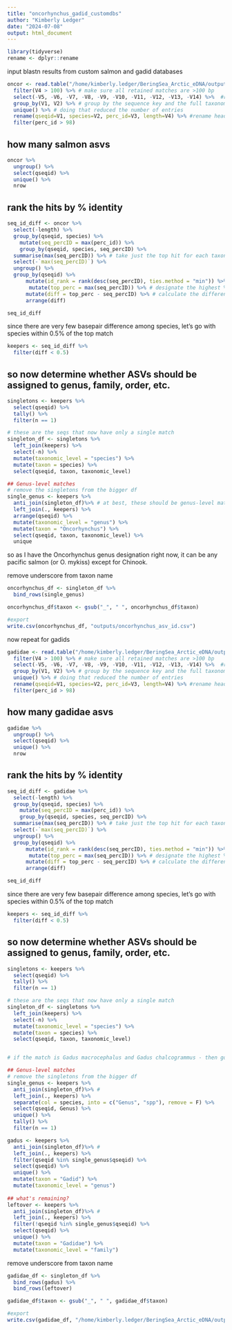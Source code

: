```yaml
---
title: "oncorhynchus_gadid_customdbs"
author: "Kimberly Ledger"
date: "2024-07-08"
output: html_document
---
```


```r
library(tidyverse)
rename <- dplyr::rename
```

input blastn results from custom salmon and gadid databases
```r
oncor <- read.table("/home/kimberly.ledger/BeringSea_Arctic_eDNA/outputs/oncorhynchus_results.txt")  %>%
  filter(V4 > 100) %>% # make sure all retained matches are >100 bp
  select(-V5, -V6, -V7, -V8, -V9, -V10, -V11, -V12, -V13, -V14) %>%  #remove unnecessary columns
  group_by(V1, V2) %>% # group by the sequence key and the full taxonomy to reduce duplicate entries
  unique() %>% # doing that reduced the number of entries
  rename(qseqid=V1, species=V2, perc_id=V3, length=V4) %>% #rename headers
  filter(perc_id > 98)
```

## how many salmon asvs
```r
oncor %>% 
  ungroup() %>%
  select(qseqid) %>%
  unique() %>%
  nrow
```

## rank the hits by % identity
```r
seq_id_diff <- oncor %>%
  select(-length) %>%
  group_by(qseqid, species) %>%
    mutate(seq_percID = max(perc_id)) %>%
    group_by(qseqid, species, seq_percID) %>%
  summarise(max(seq_percID)) %>% # take just the top hit for each taxon (for each sequence)
  select(-`max(seq_percID)`) %>%
  ungroup() %>%
  group_by(qseqid) %>%
      mutate(id_rank = rank(desc(seq_percID), ties.method = "min")) %>% # rank the taxonomic hits per sequence by % id
       mutate(top_perc = max(seq_percID)) %>% # designate the highest % id for the best taxonomic hit in each sequence (in some, but not all cases, this is 100%)   %>%
      mutate(diff = top_perc - seq_percID) %>% # calculate the difference between the % identity of the top hit and each subsequent taxonomic hit
      arrange(diff)

seq_id_diff
```

since there are very few basepair difference among species, let's go with species within 0.5% of the top match 
```r
keepers <- seq_id_diff %>%
  filter(diff < 0.5)
```


## so now determine whether ASVs should be assigned to genus, family, order, etc. 
```r
singletons <- keepers %>%
  select(qseqid) %>%
  tally() %>%
  filter(n == 1)

# these are the seqs that now have only a single match
singleton_df <- singletons %>%
  left_join(keepers) %>%
  select(-n) %>%
  mutate(taxonomic_level = "species") %>%
  mutate(taxon = species) %>%
  select(qseqid, taxon, taxonomic_level)

## Genus-level matches
# remove the singletons from the bigger df 
single_genus <- keepers %>%
  anti_join(singleton_df)%>% # at best, these should be genus-level matches
  left_join(., keepers) %>%
  arrange(qseqid) %>%
  mutate(taxonomic_level = "genus") %>%
  mutate(taxon = "Oncorhynchus") %>%
  select(qseqid, taxon, taxonomic_level) %>%
  unique
```

so as I have the Oncorhynchus genus designation right now, it can be any pacific salmon (or O. mykiss) except for Chinook. 

remove underscore from taxon name 
```r
oncorhynchus_df <- singleton_df %>%
  bind_rows(single_genus)

oncorhynchus_df$taxon <- gsub("_", " ", oncorhynchus_df$taxon)

#export 
write.csv(oncorhynchus_df, "outputs/oncorhynchus_asv_id.csv")
```


now repeat for gadids 

```r
gadidae <- read.table("/home/kimberly.ledger/BeringSea_Arctic_eDNA/outputs/gadidae_results.txt")  %>%
  filter(V4 > 100) %>% # make sure all retained matches are >100 bp
  select(-V5, -V6, -V7, -V8, -V9, -V10, -V11, -V12, -V13, -V14) %>%  #remove unnecessary columns
  group_by(V1, V2) %>% # group by the sequence key and the full taxonomy to reduce duplicate entries
  unique() %>% # doing that reduced the number of entries
  rename(qseqid=V1, species=V2, perc_id=V3, length=V4) %>% #rename headers
  filter(perc_id > 98)
```

## how many gadidae asvs
```r
gadidae %>% 
  ungroup() %>%
  select(qseqid) %>%
  unique() %>%
  nrow
```

## rank the hits by % identity
```r
seq_id_diff <- gadidae %>%
  select(-length) %>%
  group_by(qseqid, species) %>%
    mutate(seq_percID = max(perc_id)) %>%
    group_by(qseqid, species, seq_percID) %>%
  summarise(max(seq_percID)) %>% # take just the top hit for each taxon (for each sequence)
  select(-`max(seq_percID)`) %>%
  ungroup() %>%
  group_by(qseqid) %>%
      mutate(id_rank = rank(desc(seq_percID), ties.method = "min")) %>% # rank the taxonomic hits per sequence by % id
       mutate(top_perc = max(seq_percID)) %>% # designate the highest % id for the best taxonomic hit in each sequence (in some, but not all cases, this is 100%)   %>%
      mutate(diff = top_perc - seq_percID) %>% # calculate the difference between the % identity of the top hit and each subsequent taxonomic hit
      arrange(diff)

seq_id_diff
```

since there are very few basepair difference among species, let's go with species within 0.5% of the top match 
```r
keepers <- seq_id_diff %>%
  filter(diff < 0.5)
```


## so now determine whether ASVs should be assigned to genus, family, order, etc. 
```r
singletons <- keepers %>%
  select(qseqid) %>%
  tally() %>%
  filter(n == 1)

# these are the seqs that now have only a single match
singleton_df <- singletons %>%
  left_join(keepers) %>%
  select(-n) %>%
  mutate(taxonomic_level = "species") %>%
  mutate(taxon = species) %>%
  select(qseqid, taxon, taxonomic_level)


# if the match is Gadus macrocephalus and Gadus chalcogrammus - then go with the genus level 

## Genus-level matches
# remove the singletons from the bigger df 
single_genus <- keepers %>%
  anti_join(singleton_df)%>% # 
  left_join(., keepers) %>%
  separate(col = species, into = c("Genus", "spp"), remove = F) %>%
  select(qseqid, Genus) %>%
  unique() %>%
  tally() %>%
  filter(n == 1)

gadus <- keepers %>%
  anti_join(singleton_df)%>% # 
  left_join(., keepers) %>% 
  filter(qseqid %in% single_genus$qseqid) %>%
  select(qseqid) %>% 
  unique() %>% 
  mutate(taxon = "Gadid") %>%
  mutate(taxonomic_level = "genus")
  
## what's remaining? 
leftover <- keepers %>%
  anti_join(singleton_df)%>% # 
  left_join(., keepers) %>%
  filter(!qseqid %in% single_genus$qseqid) %>%
  select(qseqid) %>%
  unique() %>%
  mutate(taxon = "Gadidae") %>%
  mutate(taxonomic_level = "family")

```

remove underscore from taxon name 
```r
gadidae_df <- singleton_df %>%
  bind_rows(gadus) %>%
  bind_rows(leftover)

gadidae_df$taxon <- gsub("_", " ", gadidae_df$taxon)

#export 
write.csv(gadidae_df, "/home/kimberly.ledger/BeringSea_Arctic_eDNA/outputs/gadidae_asv_id.csv")
```

